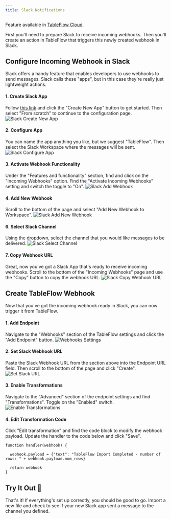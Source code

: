 ```yaml
---
title: Slack Notifications
---
```


<Info>Feature available in <a href="https://tableflow.com/pricing" target="_blank">TableFlow Cloud</a>.</Info>

First you'll need to prepare Slack to receive incoming webhooks. Then you'll create an action in TableFlow that triggers this newly created webhook in Slack.

## Configure Incoming Webhook in Slack

Slack offers a handy feature that enables developers to use webhooks to send messages. Slack calls these "apps", but in this case they're really just lightweight actions.

#### 1. Create Slack App
Follow [this link](https://api.slack.com/apps?new_app) and click the "Create New App" button to get started. Then select "From scratch" to continue to the configuration page.
![Slack Create New App](/assets/slack-create-app.png)

#### 2. Configure App
You can name the app anything you like, but we suggest "TableFlow". Then select the Slack Workspace where the messages will be sent.
![Slack Configure App](/assets/slack-configure-app.png)

#### 3. Activate Webhook Functionality
Under the "Features and functionality" section, find and click on the "Incoming Webhooks" option. Find the "Activate Incoming Webhooks" setting and switch the toggle to "On".
![Slack Add Webhook](/assets/slack-activate-webhooks.png)

#### 4. Add New Webhook
Scroll to the bottom of the page and select "Add New Webhook to Workspace".
![Slack Add New Webhook](/assets/slack-add-webhook.png)

#### 6. Select Slack Channel
Using the dropdown, select the channel that you would like messages to be delivered.
![Slack Select Channel](/assets/slack-select-channel.png)

#### 7. Copy Webhook URL
Great, now you've got a Slack App that's ready to receive incoming webhooks. Scroll to the bottom of the "Incoming Webhooks" page and use the "Copy" button to copy the webhook URL.
![Slack Copy Webhook URL](/assets/slack-copy-webhook-url.png)

## Create TableFlow Webhook

Now that you've got the incoming webhook ready in Slack, you can now trigger it from TableFlow.

#### 1. Add Endpoint
Navigate to the "Webhooks" section of the TableFlow settings and click the "Add Endpoint" button.
![Webhooks Settings](/assets/tableflow-webhooks-settings.png)

#### 2. Set Slack Webhook URL
Paste the Slack Webhook URL from the section above into the Endpoint URL field. Then scroll to the bottom of the page and click "Create".
![Set Slack URL](/assets/tableflow-set-slack-url.png)

#### 3. Enable Transformations
Navigate to the "Advanced" section of the endpoint settings and find "Transformations". Toggle on the "Enabled" switch.
![Enable Transformations](/assets/tableflow-enable-transformations.png)

#### 4. Edit Transformation Code
Click "Edit transformation" and find the code block to modify the webhook payload. Update the handler to the code below and click "Save".
```
function handler(webhook) {

  webhook.payload = {"text": "TableFlow Import Completed - number of rows: " + webhook.payload.num_rows}

  return webhook
}
```

## Try It Out 🎉
That's it! If everything's set up correctly, you should be good to go. Import a new file and check to see if your new Slack app sent a message to the channel you defined.
